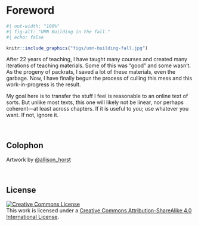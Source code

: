 # Foreword {-}


```r
#| out-width: "100%"
#| fig-alt: "UMN Building in the fall."
#| echo: false

knitr::include_graphics("figs/umn-building-fall.jpg")
```



After 22 years of teaching, I have taught many courses and created many iterations of teaching materials. Some of this was "good" and some wasn't. As the progeny of packrats, I saved a lot of these materials, even the garbage. Now, I have finally begun the process of culling this mess and this work-in-progress is the result.

My goal here is to transfer the stuff I feel is reasonable to an online text of sorts. But unlike most texts, this one will likely not be linear, nor perhaps coherent---at least across chapters. If it is useful to you; use whatever you want. If not, ignore it.

<br />

## Colophon

Artwork by [&commat;allison_horst](https://twitter.com/allison_horst)


<br />

## License

<a rel="license" href="http://creativecommons.org/licenses/by-sa/4.0/"><img alt="Creative Commons License" style="border-width:0" src="https://i.creativecommons.org/l/by-sa/4.0/88x31.png" class="center-image" /></a><br />This work is licensed under a <a rel="license" href="http://creativecommons.org/licenses/by-sa/4.0/">Creative Commons Attribution-ShareAlike 4.0 International License</a>.

